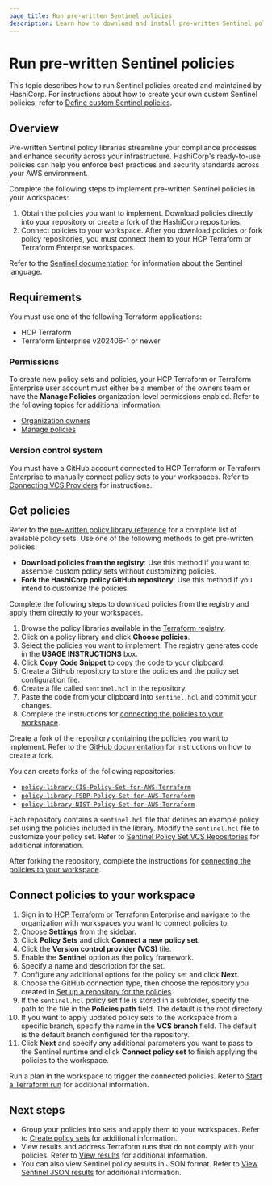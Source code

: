 ```yaml
---
page_title: Run pre-written Sentinel policies
description: Learn how to download and install pre-written Sentinel policies created and maintained by HashiCorp.
---
```


# Run pre-written Sentinel policies 

This topic describes how to run Sentinel policies created and maintained by HashiCorp. For instructions about how to create your own custom Sentinel policies, refer to [Define custom Sentinel policies](/terraform/cloud-docs/policy-enforcement/define-policies/custom-sentinel).

## Overview

Pre-written Sentinel policy libraries streamline your compliance processes and enhance security across your infrastructure. HashiCorp's ready-to-use policies can help you enforce best practices and security standards across your AWS environment.

Complete the following steps to implement pre-written Sentinel policies in your workspaces:

1. Obtain the policies you want to implement. Download policies directly into your repository or create a fork of the HashiCorp repositories. 
1. Connect policies to your workspace. After you download policies or fork policy repositories, you must connect them to your HCP Terraform or Terraform Enterprise workspaces.

Refer to the [Sentinel documentation](/sentinel/docs) for information about the Sentinel language. 

## Requirements

You must use one of the following Terraform applications:

- HCP Terraform
- Terraform Enterprise v202406-1 or newer

### Permissions

To create new policy sets and policies, your HCP Terraform or Terraform Enterprise user account must either be a member of the owners team or have the **Manage Policies** organization-level permissions enabled. Refer to the following topics for additional information:

- [Organization owners](/terraform/cloud-docs/users-teams-organizations/permissions#organization-owners)
- [Manage policies](/terraform/cloud-docs/users-teams-organizations/permissions#manage-policies)

### Version control system

You must have a GitHub account connected to HCP Terraform or Terraform Enterprise to manually connect policy sets to your workspaces. Refer to [Connecting VCS Providers](/terraform/cloud-docs/vcs) for instructions.

## Get policies

Refer to the [pre-written policy library reference](/terraform/cloud-docs/policy-enforcement/prewritten-library) for a complete list of available policy sets. Use one of the following methods to get pre-written policies:

- **Download policies from the registry**: Use this method if you want to assemble custom policy sets without customizing policies.  
- **Fork the HashiCorp policy GitHub repository**: Use this method if you intend to customize the policies. 

<Tabs>

<Tab heading="Download from the registry">

Complete the following steps to download policies from the registry and apply them directly to your workspaces. 

1. Browse the policy libraries available in the [Terraform registry](https://registry.terraform.io/search/policies?q=Pre-written).
1. Click on a policy library and click **Choose policies**.
1. Select the policies you want to implement. The registry generates code in the **USAGE INSTRUCTIONS** box.
1. Click **Copy Code Snippet** to copy the code to your clipboard. 
1. Create a GitHub repository to store the policies and the policy set configuration file.
1. Create a file called `sentinel.hcl` in the repository. 
1. Paste the code from your clipboard into `sentinel.hcl` and commit your changes. 
1. Complete the instructions for [connecting the policies to your workspace](#connect-policies-to-your-workspace).

</Tab>
<Tab  heading="Fork libraries">

Create a fork of the repository containing the policies you want to implement. Refer to the [GitHub documentation](https://docs.github.com/en/pull-requests/collaborating-with-pull-requests/working-with-forks/fork-a-repo) for instructions on how to create a fork.

You can create forks of the following repositories:

- [`policy-library-CIS-Policy-Set-for-AWS-Terraform`](https://github.com/hashicorp/policy-library-CIS-Policy-Set-for-AWS-Terraform)
- [`policy-library-FSBP-Policy-Set-for-AWS-Terraform`](https://github.com/hashicorp/policy-library-FSBP-Policy-Set-for-AWS-Terraform/)
- [`policy-library-NIST-Policy-Set-for-AWS-Terraform`](https://github.com/hashicorp/policy-library-NIST-Policy-Set-for-AWS-Terraform)

Each repository contains a `sentinel.hcl` file that defines an example policy set using the policies included in the library. Modify the `sentinel.hcl` file to customize your policy set. Refer to [Sentinel Policy Set VCS Repositories](/terraform/cloud-docs/policy-enforcement/manage-policy-sets/sentinel-vcs) for additional information.

After forking the repository, complete the instructions for [connecting the policies to your workspace](#connect-policies-to-your-workspace).

</Tab>

</Tabs>

## Connect policies to your workspace

1. Sign in to [HCP Terraform](https://app.terraform.io/) or Terraform Enterprise and navigate to the organization with workspaces you want to connect policies to.
1. Choose **Settings** from the sidebar.
1. Click **Policy Sets** and click **Connect a new policy set**.
1. Click the **Version control provider (VCS)** tile.
1. Enable the **Sentinel** option as the policy framework.
1. Specify a name and description for the set.
1. Configure any additional options for the policy set and click **Next**.
1. Choose the GitHub connection type, then choose the repository you created in [Set up a repository for the policies](#set-up-a-repository-for-the-policies). 
1. If the `sentinel.hcl` policy set file is stored in a subfolder, specify the path to the file in the **Policies path** field. The default is the root directory.
1. If you want to apply updated policy sets to the workspace from a specific branch, specify the name in the **VCS branch** field. The default is the default branch configured for the repository.
1. Click **Next** and specify any additional parameters you want to pass to the Sentinel runtime and click **Connect policy set** to finish applying the policies to the workspace. 

Run a plan in the workspace to trigger the connected policies. Refer to [Start a Terraform run](/terraform/cloud-docs/run/remote-operations#starting-runs) for additional information.

## Next steps

- Group your policies into sets and apply them to your workspaces. Refer to [Create policy sets](/terraform/cloud-docs/policy-enforcement/manage-policy-sets#create-policy-sets) for additional information.
- View results and address Terraform runs that do not comply with your policies. Refer to [View results](/terraform/cloud-docs/policy-enforcement/view-results) for additional information.
- You can also view Sentinel policy results in JSON format. Refer to [View Sentinel JSON results](/terraform/cloud-docs/policy-enforcement/view-results/json) for additional information. 